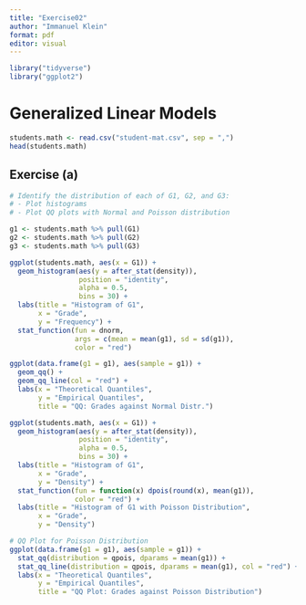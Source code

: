 ```yaml
---
title: "Exercise02"
author: "Immanuel Klein"
format: pdf
editor: visual
---
```


```r
library("tidyverse")
library("ggplot2")
```

# Generalized Linear Models

```r
students.math <- read.csv("student-mat.csv", sep = ",")
head(students.math)
```

## Exercise (a)

```r
# Identify the distribution of each of G1, G2, and G3:
# - Plot histograms
# - Plot QQ plots with Normal and Poisson distribution

g1 <- students.math %>% pull(G1)
g2 <- students.math %>% pull(G2)
g3 <- students.math %>% pull(G3)

ggplot(students.math, aes(x = G1)) + 
  geom_histogram(aes(y = after_stat(density)), 
                 position = "identity", 
                 alpha = 0.5, 
                 bins = 30) + 
  labs(title = "Histogram of G1", 
       x = "Grade", 
       y = "Frequency") +
  stat_function(fun = dnorm, 
                args = c(mean = mean(g1), sd = sd(g1)), 
                color = "red")

ggplot(data.frame(g1 = g1), aes(sample = g1)) +
  geom_qq() +
  geom_qq_line(col = "red") +
  labs(x = "Theoretical Quantiles",
       y = "Empirical Quantiles",
       title = "QQ: Grades against Normal Distr.")

ggplot(students.math, aes(x = G1)) + 
  geom_histogram(aes(y = after_stat(density)), 
                 position = "identity", 
                 alpha = 0.5, 
                 bins = 30) + 
  labs(title = "Histogram of G1", 
       x = "Grade", 
       y = "Density") +
  stat_function(fun = function(x) dpois(round(x), mean(g1)),
                color = "red") +
  labs(title = "Histogram of G1 with Poisson Distribution",
       x = "Grade",
       y = "Density")

# QQ Plot for Poisson Distribution
ggplot(data.frame(g1 = g1), aes(sample = g1)) +
  stat_qq(distribution = qpois, dparams = mean(g1)) +
  stat_qq_line(distribution = qpois, dparams = mean(g1), col = "red") +
  labs(x = "Theoretical Quantiles",
       y = "Empirical Quantiles",
       title = "QQ Plot: Grades against Poisson Distribution")
```
